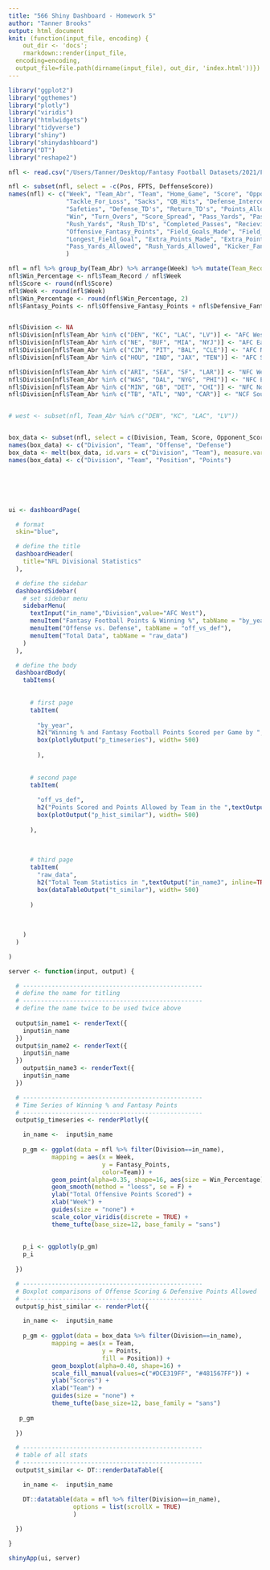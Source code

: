 ```yaml
---
title: "566 Shiny Dashboard - Homework 5"
author: "Tanner Brooks"
output: html_document
knit: (function(input_file, encoding) {
    out_dir <- 'docs';
    rmarkdown::render(input_file,
  encoding=encoding,
  output_file=file.path(dirname(input_file), out_dir, 'index.html'))})
---
```




```r
library("ggplot2")
library("ggthemes")
library("plotly")
library("viridis")
library("htmlwidgets")
library("tidyverse")
library("shiny")
library("shinydashboard")
library("DT")
library("reshape2")

nfl <- read.csv("/Users/Tanner/Desktop/Fantasy Football Datasets/2021/Football2021.csv")

nfl <- subset(nfl, select = -c(Pos, FPTS, DeffenseScore))
names(nfl) <- c("Week", "Team_Abr", "Team", "Home_Game", "Score", "Opponent_Score", "Opponent",
                "Tackle_For_Loss", "Sacks", "QB_Hits", "Defense_Interceptions", "Fumble_Recovery",
                "Safeties", "Defense_TD's", "Return_TD's", "Points_Allowed", "Defensive_Fantasy_Points",
                "Win", "Turn_Overs", "Score_Spread", "Pass_Yards", "Pass_TD's", "Offensive_Interceptions",
                "Rush_Yards", "Rush_TD's", "Completed_Passes", "Recieving_Yards", "Recieving_TD's", "Fumbles_Lost",
                "Offensive_Fantasy_Points", "Field_Goals_Made", "Field_Goals_Attempted", "Field_Goal_PercMade",
                "Longest_Field_Goal", "Extra_Points_Made", "Extra_Points_Attempted", "Kicker_Fantasy_Points",
                "Pass_Yards_Allowed", "Rush_Yards_Allowed", "Kicker_Fantasy_Pts_Allowed"
                )

nfl = nfl %>% group_by(Team_Abr) %>% arrange(Week) %>% mutate(Team_Record = cumsum(Win))
nfl$Win_Percentage <- nfl$Team_Record / nfl$Week
nfl$Score <- round(nfl$Score)
nfl$Week <- round(nfl$Week)
nfl$Win_Percentage <- round(nfl$Win_Percentage, 2)
nfl$Fantasy_Points <- nfl$Offensive_Fantasy_Points + nfl$Defensive_Fantasy_Points + nfl$Kicker_Fantasy_Points


nfl$Division <- NA
nfl$Division[nfl$Team_Abr %in% c("DEN", "KC", "LAC", "LV")] <- "AFC West"
nfl$Division[nfl$Team_Abr %in% c("NE", "BUF", "MIA", "NYJ")] <- "AFC East"
nfl$Division[nfl$Team_Abr %in% c("CIN", "PIT", "BAL", "CLE")] <- "AFC North"
nfl$Division[nfl$Team_Abr %in% c("HOU", "IND", "JAX", "TEN")] <- "AFC South"

nfl$Division[nfl$Team_Abr %in% c("ARI", "SEA", "SF", "LAR")] <- "NFC West"
nfl$Division[nfl$Team_Abr %in% c("WAS", "DAL", "NYG", "PHI")] <- "NFC East"
nfl$Division[nfl$Team_Abr %in% c("MIN", "GB", "DET", "CHI")] <- "NFC North"
nfl$Division[nfl$Team_Abr %in% c("TB", "ATL", "NO", "CAR")] <- "NCF South"


# west <- subset(nfl, Team_Abr %in% c("DEN", "KC", "LAC", "LV"))


box_data <- subset(nfl, select = c(Division, Team, Score, Opponent_Score))
names(box_data) <- c("Division", "Team", "Offense", "Defense")
box_data <- melt(box_data, id.vars = c("Division", "Team"), measure.vars = c("Offense","Defense"))
names(box_data) <- c("Division", "Team", "Position", "Points")






ui <- dashboardPage(

  # format
  skin="blue",

  # define the title
  dashboardHeader(
    title="NFL Divisional Statistics"
  ),

  # define the sidebar
  dashboardSidebar(
    # set sidebar menu
    sidebarMenu(
      textInput("in_name","Division",value="AFC West"),
      menuItem("Fantasy Football Points & Winning %", tabName = "by_year"),
      menuItem("Offense vs. Defense", tabName = "off_vs_def"),
      menuItem("Total Data", tabName = "raw_data")
    )
  ),

  # define the body
  dashboardBody(
    tabItems(
      
      
      # first page
      tabItem(
        
        "by_year",
        h2("Winning % and Fantasy Football Points Scored per Game by ",textOutput("in_name1", inline=TRUE)," Division (2021)"),
        box(plotlyOutput("p_timeseries"), width= 500)
      
        ),
      
      
      # second page
      tabItem(
        
        "off_vs_def",
        h2("Points Scored and Points Allowed by Team in the ",textOutput("in_name2", inline=TRUE), " Division (2021)"),
        box(plotOutput("p_hist_similar"), width= 500)
        
      ),
      
      
      
      # third page
      tabItem(
        "raw_data",
        h2("Total Team Statistics in ",textOutput("in_name3", inline=TRUE), " Division (2021)"),
        box(dataTableOutput("t_similar"), width= 500)
        
      )
      
      
      
    )
  )

)

server <- function(input, output) {

  # --------------------------------------------------
  # define the name for titling
  # --------------------------------------------------
  # define the name twice to be used twice above
  
  output$in_name1 <- renderText({
    input$in_name
  })
  output$in_name2 <- renderText({
    input$in_name
  })
    output$in_name3 <- renderText({
    input$in_name
  })

  # --------------------------------------------------
  # Time Series of Winning % and Fantasy Points 
  # --------------------------------------------------
  output$p_timeseries <- renderPlotly({

    in_name <-  input$in_name
    
    p_gm <- ggplot(data = nfl %>% filter(Division==in_name),
            mapping = aes(x = Week,
                          y = Fantasy_Points,
                          color=Team)) + 
            geom_point(alpha=0.35, shape=16, aes(size = Win_Percentage)) +
            geom_smooth(method = "loess", se = F) +
            ylab("Total Offensive Points Scored") +
            xlab("Week") +
            guides(size = "none") +
            scale_color_viridis(discrete = TRUE) + 
            theme_tufte(base_size=12, base_family = "sans")
          
          
    p_i <- ggplotly(p_gm)
    p_i
    
  })

  # --------------------------------------------------
  # Boxplot comparisons of Offense Scoring & Defensive Points Allowed
  # --------------------------------------------------
  output$p_hist_similar <- renderPlot({

    in_name <-  input$in_name
    
    p_gm <- ggplot(data = box_data %>% filter(Division==in_name),
            mapping = aes(x = Team,
                          y = Points,
                          fill = Position)) + 
            geom_boxplot(alpha=0.40, shape=16) +
            scale_fill_manual(values=c("#DCE319FF", "#481567FF")) +
            ylab("Scores") +
            xlab("Team") +
            guides(size = "none") +
            theme_tufte(base_size=12, base_family = "sans")
          
   p_gm
   
  })

  # --------------------------------------------------
  # table of all stats
  # --------------------------------------------------
  output$t_similar <- DT::renderDataTable({

    in_name <-  input$in_name

    DT::datatable(data = nfl %>% filter(Division==in_name),
                  options = list(scrollX = TRUE)
                  )
    
  })

}

shinyApp(ui, server)
```

